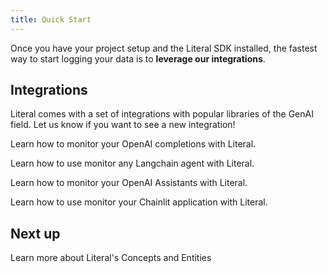```yaml
---
title: Quick Start
---
```


Once you have your project setup and the Literal SDK installed, the fastest way to start logging your data is to **leverage our integrations**.

## Integrations

Literal comes with a set of integrations with popular libraries of the GenAI field. Let us know if you want to see a new integration!


<CardGroup cols={2}>

<Card
  title="OpenAI"
  icon="circle"
  color="#ea5a0c"
  href="/integrations/openai">
>
  Learn how to monitor your OpenAI completions with Literal.
</Card>

  <Card
  title="Langchain"
  icon="circle"
  color="#0285c7"
  href="/integrations/langchain">
    Learn how to use monitor any Langchain agent with Literal.
  </Card>

<Card
  title="OpenAI Assistant"
  icon="circle"
  color="#dc2626"
  href="/integrations/openai-assistant">
>
  Learn how to monitor your OpenAI Assistants with Literal.
</Card>

  <Card
  title="Chainlit"
  icon="circle"
  color="#F80061"
  href="/integrations/chainlit">
    Learn how to use monitor your Chainlit application with Literal.
  </Card>

</CardGroup>

## Next up

<Card title="Literal's Concepts" icon="graduation-cap" href="/concepts">
  Learn more about Literal's Concepts and Entities
</Card>